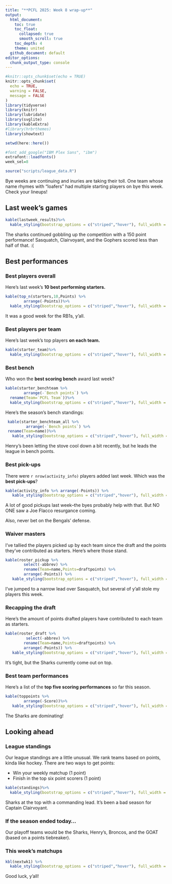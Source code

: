 ```yaml
---
title: "**PCFL 2025: Week 8 wrap-up**"
output:
  html_document:
    toc: true
    toc_float: 
      collapsed: true
      smooth_scroll: true
    toc_depth: 4
    theme: united
  github_document: default
editor_options: 
  chunk_output_type: console
---
```


```r
#knitr::opts_chunk$set(echo = TRUE)
knitr::opts_chunk$set(
  echo = TRUE,
  warning = FALSE,
  message = FALSE
)
library(tidyverse)
library(knitr)
library(lubridate)
library(svglite)
library(kableExtra)
#library(hrbrthemes)
library(showtext)

setwd(here::here())

#font_add_google("IBM Plex Sans", "ibm")
extrafont::loadfonts()
week_sel=8

source("scripts/league_data.R")

```

Bye weeks are continuing and inuries are taking their toll. One team whose name rhymes with "loafers" had multiple starting players on bye this week. Check your lineups!

## Last week's games

```r
kable(lastweek_results)%>%
  kable_styling(bootstrap_options = c("striped","hover"), full_width = F, position = "left")
```

The sharks continued gobbling up the competition with a 150 point performance! Sasquatch, Clairvoyant, and the Gophers scored less than half of that. :(

## Best performances

### Best players overall
Here's last week's **10 best performing starters.** 

```r
kable(top_n(starters,10,Points) %>%
        arrange(-Points))%>%
  kable_styling(bootstrap_options = c("striped","hover"), full_width = F, position = "left")
```

It was a good week for the RB1s, y'all.

### Best players per team
Here's last week's top players **on each team.**

```r
kable(starter_team)%>%
  kable_styling(bootstrap_options = c("striped","hover"), full_width = F, position = "left")
```

### Best bench
Who won the **best scoring bench** award last week?

```r
kable(starter_benchteam %>% 
        arrange(-`Bench points`) %>%
  rename(Team=`PCFL Team`))%>%
  kable_styling(bootstrap_options = c("striped","hover"), full_width = F, position = "left")
```

 Here's the season's bench standings:

```r
 kable(starter_benchteam_all %>%
         arrange(-`Bench points`) %>%
 rename(Team=name))%>%
   kable_styling(bootstrap_options = c("striped","hover"), full_width = F, position = "left")
```

Henry's been letting the stove cool down a bit recently, but he leads the league in bench points.

### Best pick-ups
There were `r nrow(activity_info)` players added last week. Which was the **best pick-ups**?

```r
kable(activity_info %>% arrange(-Points)) %>%
   kable_styling(bootstrap_options = c("striped","hover"), full_width = F, position = "left")
```

A lot of good pickups last week--the byes probably help with that. But NO ONE saw a Joe Flacco resurgance coming.

Also, never bet on the Bengals' defense.

### Waiver masters

I've tallied the players picked up by each team since the draft and the points they've contributed as starters. Here's where those stand.

```r
kable(roster_pickup %>%
        select(-abbrev) %>%
        rename(Team=name,Points=draftpoints) %>%
        arrange(-Points)) %>%
   kable_styling(bootstrap_options = c("striped","hover"), full_width = F, position = "left")
```

I've jumped to a narrow lead over Sasquatch, but several of y'all stole my players this week.

### Recapping the draft
Here's the amount of points drafted players have contributed to each team as starters.

```r
kable(roster_draft %>% 
         select(-abbrev) %>%
        rename(Team=name,Points=draftpoints) %>% 
        arrange(-Points)) %>%
   kable_styling(bootstrap_options = c("striped","hover"), full_width = F, position = "left")
```

It's tight, but the Sharks currently come out on top.

### Best team performances 

Here's a list of the **top five scoring performances** so far this season.

```r
kable(toppoints %>%
        arrange(-Score))%>%
   kable_styling(bootstrap_options = c("striped","hover"), full_width = F, position = "left")
```

The Sharks are dominating!

## Looking ahead

### League standings

Our league standings are a little unusual. We rank teams based on points, kinda like hockey. There are two ways to get points:

* Win your weekly matchup (1 point)
* Finish in the top six point scorers (1 point)

```r
kable(standings)%>%
  kable_styling(bootstrap_options = c("striped","hover"), full_width = F, position = "left")

```

Sharks at the top with a commanding lead. It's been a bad season for Captain Clairvoyant.

### If the season ended today...

Our playoff teams would be the Sharks, Henry's, Broncos, and the GOAT (based on a points tiebreaker). 

### This week's matchups

```r
kbl(nextwk1) %>%
  kable_styling(bootstrap_options = c("striped","hover"), full_width = F, position = "left")
```

Good luck, y'all!